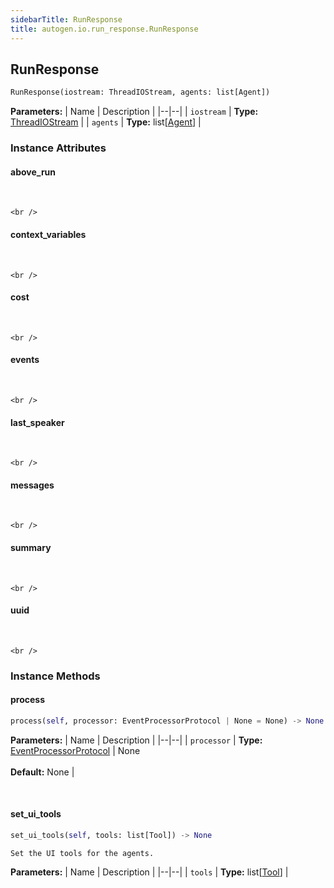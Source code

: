 ```yaml
---
sidebarTitle: RunResponse
title: autogen.io.run_response.RunResponse
---
```

<h2 id="autogen.io.run_response.RunResponse" class="doc doc-heading">
    <code class="doc-symbol doc-symbol-heading doc-symbol-class"></code>
    <span class="doc doc-object-name doc-class-name">RunResponse</span>
</h2>

```python
RunResponse(iostream: ThreadIOStream, agents: list[Agent])
```

    

<b>Parameters:</b>
| Name | Description |
|--|--|
| `iostream` | **Type:** [ThreadIOStream](/docs/api-reference/autogen/io/thread_io_stream/ThreadIOStream) |
| `agents` | **Type:** list[[Agent](/docs/api-reference/autogen/Agent)] |

### Instance Attributes

<code class="doc-symbol doc-symbol-heading doc-symbol-attribute"></code>
#### above_run
<br />

    <br />

<code class="doc-symbol doc-symbol-heading doc-symbol-attribute"></code>
#### context_variables
<br />

    <br />

<code class="doc-symbol doc-symbol-heading doc-symbol-attribute"></code>
#### cost
<br />

    <br />

<code class="doc-symbol doc-symbol-heading doc-symbol-attribute"></code>
#### events
<br />

    <br />

<code class="doc-symbol doc-symbol-heading doc-symbol-attribute"></code>
#### last_speaker
<br />

    <br />

<code class="doc-symbol doc-symbol-heading doc-symbol-attribute"></code>
#### messages
<br />

    <br />

<code class="doc-symbol doc-symbol-heading doc-symbol-attribute"></code>
#### summary
<br />

    <br />

<code class="doc-symbol doc-symbol-heading doc-symbol-attribute"></code>
#### uuid
<br />

    <br />

### Instance Methods

<code class="doc-symbol doc-symbol-heading doc-symbol-method"></code>
#### process

```python
process(self, processor: EventProcessorProtocol | None = None) -> None
```

    

<b>Parameters:</b>
| Name | Description |
|--|--|
| `processor` | **Type:** [EventProcessorProtocol](/docs/api-reference/autogen/io/EventProcessorProtocol) \| None<br/><br/>**Default:** None |

<br />

<code class="doc-symbol doc-symbol-heading doc-symbol-method"></code>
#### set_ui_tools

```python
set_ui_tools(self, tools: list[Tool]) -> None
```

    Set the UI tools for the agents.

<b>Parameters:</b>
| Name | Description |
|--|--|
| `tools` | **Type:** list[[Tool](/docs/api-reference/autogen/tools/Tool)] |

<br />